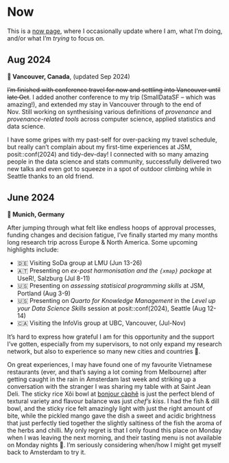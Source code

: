 # Now

This is a [now page](https://nownownow.com/about), where I occasionally update where I am, what I'm doing, and/or what I'm *trying* to focus on.

## Aug 2024

**📍 Vancouver, Canada**, (updated Sep 2024)

~~I'm finished with conference travel for now and settling into Vancouver until late Oct~~. I added another conference to my trip (SmallDataSF -- which was amazing!), and extended my stay in Vancouver through to the end of Nov. Still working on synthesising various definitions of _provenance_ and _provenance-related tools_ across computer science, applied statistics and data science.

I have some gripes with my past-self for over-packing my travel schedule, but really can't complain about my first-time experiences at JSM, posit::conf(2024) and tidy-dev-day! I connected with so many amazing people in the data science and stats community, successfully delivered two new talks and even got to squeeze in a spot of outdoor climbing while in Seattle thanks to an old friend.

## June 2024

**📍 Munich, Germany**

After jumping through what felt like endless hoops of approval processes, funding changes and decision fatigue, I've finally started my many months long research trip across Europe & North America. Some upcoming highlights include:

- 🇩🇪 Visiting SoDa group at LMU (Jun 13-26)
- 🇦🇹 Presenting on *ex-post harmonisation and the `{xmap}` package* at UseR!, Salzburg (Jul 8-11)
- 🇺🇸 Presenting on *assessing statisical programming skills* at JSM, Portland (Aug 3-9)
- 🇺🇸 Presenting on *Quarto for Knowledge Management* in the *Level up your Data Science Skills* session at posit::conf(2024), Seattle (Aug 12-14)
- 🇨🇦 Visiting the InfoVis group at UBC, Vancouver, (Jul-Nov)

It's hard to express how grateful I am for this opportunity and the support I've gotten, especially from my supervisors, to not only expand my research network, but also to experience so many new cities and countries 🥰.

On great experiences, I may have found one of my favourite Vietnamese restaurants (ever, and that's saying a lot coming from Melbourne) after getting caught in the rain in Amsterdam last week and striking up a conversation with the stranger I was sharing my table with at Saint Jean Deli. The sticky rice Xôi bowl at [bonjour càphê](https://bonjourcaphe.com) is just the perfect blend of textural variety and flavour balance was just *chef's kiss*. I had the fish & dill bowl, and the sticky rice felt amazingly light with just the right amount of bite, while the pickled mango gave the dish a sweet and acidic brightness that just perfectly tied together the slightly saltiness of the fish the aroma of the herbs and chilli. My only regret is that I only found this place on Monday when I was leaving the next morning, and their tasting menu is not available on Monday nights 🥲. I'm seriously considering when/how I might get myself back to Amsterdam to try it.